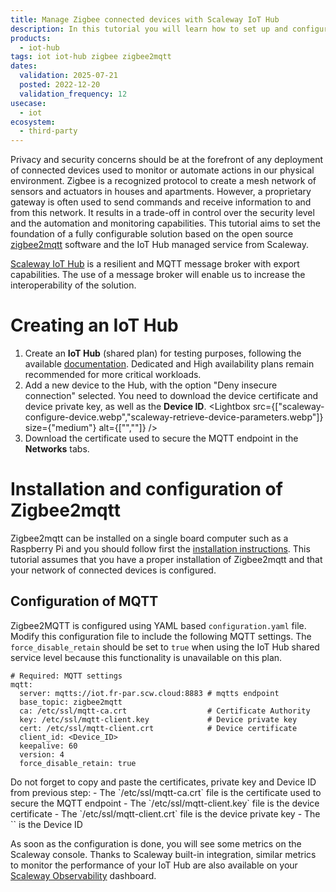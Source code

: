 ```yaml
---
title: Manage Zigbee connected devices with Scaleway IoT Hub
description: In this tutorial you will learn how to set up and configure Zigbee2mqtt with Scaleway IoT Hub.
products:
  - iot-hub
tags: iot iot-hub zigbee zigbee2mqtt
dates:
  validation: 2025-07-21
  posted: 2022-12-20
  validation_frequency: 12
usecase:
  - iot
ecosystem:
  - third-party
---
```



Privacy and security concerns should be at the forefront of any deployment of connected devices used to monitor or automate actions in our physical environment. Zigbee is a recognized protocol to create a mesh network of sensors and actuators in houses and apartments. However, a proprietary gateway is often used to send commands and receive information to and from this network. It results in a trade-off in control over the security level and the automation and monitoring capabilities. This tutorial aims to set the foundation of a fully configurable solution based on the open source [zigbee2mqtt](https://github.com/Koenkk/zigbee2mqtt) software and the IoT Hub managed service from Scaleway.

[Scaleway IoT Hub](/iot-hub/quickstart/) is a resilient and MQTT message broker with export capabilities. The use of a message broker will enable us to increase the interoperability of the solution.

# Creating an IoT Hub

1. Create an **IoT Hub** (shared plan) for testing purposes, following the available [documentation](/iot-hub/quickstart/). Dedicated and High availability plans remain recommended for more critical workloads.
2. Add a new device to the Hub, with the option "Deny insecure connection" selected. You need to download <Icon name="download" /> the device certificate and device private key, as well as <Icon name="copy" /> the **Device ID**.
    <Lightbox src={["scaleway-configure-device.webp","scaleway-retrieve-device-parameters.webp"]} size={"medium"}  alt={["",""]} />
3. Download <Icon name="download" /> the certificate used to secure the MQTT endpoint in the **Networks** tabs.
    <Lightbox image={image} size="medium" alt="" />

# Installation and configuration of Zigbee2mqtt

Zigbee2mqtt can be installed on a single board computer such as a Raspberry Pi and you should follow first the [installation instructions](https://www.zigbee2mqtt.io/guide/getting-started/#installation). This tutorial assumes that you have a proper installation of Zigbee2mqtt and that your network of connected devices is configured.

## Configuration of MQTT

Zigbee2MQTT is configured using YAML based `configuration.yaml` file. Modify this configuration file to include the following MQTT settings.
  <Message type="note">
    The `force_disable_retain` should be set to `true` when using the IoT Hub shared service level because this functionality is unavailable on this plan.
  </Message>
  ```
  # Required: MQTT settings
  mqtt:
    server: mqtts://iot.fr-par.scw.cloud:8883 # mqtts endpoint
    base_topic: zigbee2mqtt
    ca: /etc/ssl/mqtt-ca.crt                  # Certificate Authority
    key: /etc/ssl/mqtt-client.key             # Device private key
    cert: /etc/ssl/mqtt-client.crt            # Device certificate
    client_id: <Device_ID>
    keepalive: 60
    version: 4
    force_disable_retain: true
  ```
  <Message type="note">
    Do not forget to copy and paste the certificates, private key and Device ID from previous step:
      - The `/etc/ssl/mqtt-ca.crt` file is the certificate used to secure the MQTT endpoint
      - The `/etc/ssl/mqtt-client.key` file is the device certificate
      - The `/etc/ssl/mqtt-client.crt` file is the device private key
      - The `<Device_ID>` is the Device ID
  </Message>

As soon as the configuration is done, you will see some metrics on the Scaleway console.
  <Lightbox image={image2} size="medium" alt="" />
Thanks to Scaleway built-in integration, similar metrics to monitor the performance of your IoT Hub are also available on your [Scaleway Observability](/cockpit/) dashboard.
  <Lightbox image={image3} size="medium" alt="" />